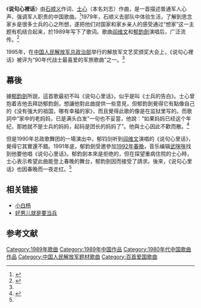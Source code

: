 《'''说句心裡话'''》由[[石顺义|石顺义]]作词、[[士心|士心]]（本名刘志）作曲，是一首描述普通军人心声、强调军人职责的中国歌曲。<ref>{{Cite web |url=http://ent.people.com.cn/GB/8222/42058/14078849.html |title=说句心里话 (歌词) |accessdate=2011-08-06 |archive-date=2016-03-04 |archive-url=https://web.archive.org/web/20160304115033/http://ent.people.com.cn/GB/8222/42058/14078849.html |dead-url=no }}</ref>1979年，石顺义去部队中体验生活，了解到思念家乡是很多士兵的心之所想，遂把他们对国家和家乡亲人的感受通过“想家”这一主题有机结合起来，於1989年写下了歌词。歌曲[[阎维文|阎维文]]和[[郁鈞劍|郁鈞劍]]演唱后，广泛流传。<ref name="yucinews">{{Cite web |url=http://www.yucinews.gov.cn/typenews.asp?id=2000 |title=说句心里话 |access-date=2011-08-06 |archive-date=2012-02-04 |archive-url=https://web.archive.org/web/20120204004643/http://www.yucinews.gov.cn/typenews.asp?id=2000 |dead-url=no }}</ref>

1995年，在[[中国人民解放军总政治部|中国人民解放军总政治部]]举行的解放军文艺奖颁奖大会上，《说句心裡话》被评为“90年代战士最喜爱的军旅歌曲”之一。<ref name="yucinews"/>

==幕後==
據[[郁鈞劍|郁鈞劍]]所說，這首歌最初不叫《说句心里话》，似乎是叫《士兵的告白》。士心曾抱着吉他去拜訪郁鈞劍，想讓他對此曲提供一些意見，但郁鈞劍覺得它有點像自己的《没有强大的祖国，哪有幸福的家》，而且覺得此歌的像是在监狱里写的。而歌詞中“家中的老妈妈，已是满头白发”一句也不妥當，他說：“如果妈妈已经这个年纪，那她就不是士兵的妈妈，起码是团长的妈妈了”。他與士心因此不歡而散。<ref name=人民>{{cite web|url=http://culture.people.com.cn/n1/2016/1124/c22219-28891541.html|title=郁钧剑：一味靠拢美声我们已失去真正的民族唱法|publisher=人民網|date=2016-11-24|accessdate=2019-11-28|archive-date=2016-11-25|archive-url=https://web.archive.org/web/20161125123644/http://culture.people.com.cn/n1/2016/1124/c22219-28891541.html|dead-url=no}}</ref>

但是1990年总政歌舞团的一場演出中，郁钧剑听到[[阎维文|阎维文]]演唱的《说句心里话》，覺得它其實還不錯。1991年底，郁鈞劍受邀參加[[1992年春晚|1992年春晚]]，音乐编辑[[武咪咪|武咪咪]]找到他要他唱《说句心里话》。郁鈞劍本來是拒绝的，但在探望重病住院的士心時，士心表示希望此曲能登上春晚的舞台，郁鈞劍因而接受了請求。後來，《说句心里话》也因春晚而一夜走红。<ref name=人民/>

== 相关链接 ==
* [[小白杨|小白杨]]
* [[好男儿就是要当兵|好男儿就是要当兵]]

== 参考文献 ==
{{reflist}}

{{中宣部推荐100首爱国歌曲}}
{{放歌九十年|cat|S说}}
[[Category:1989年歌曲|Category:1989年歌曲]]
[[Category:1989年中国作品|Category:1989年中国作品]]
[[Category:1980年代中国歌曲作品|Category:1980年代中国歌曲作品]]
[[Category:中国人民解放军题材歌曲|Category:中国人民解放军题材歌曲]]
[[Category:百首爱国歌曲|Category:百首爱国歌曲]]